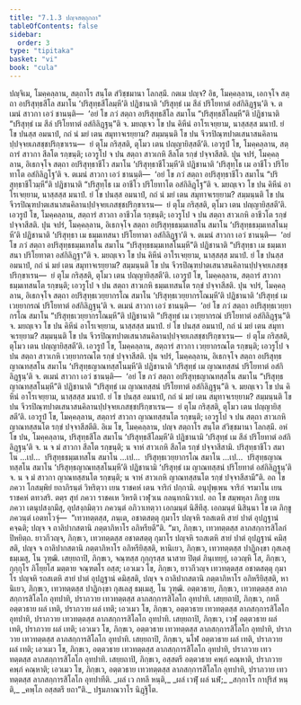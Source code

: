 ```yaml
---
title: "7.1.3 ปญฺจสตฺถุกถา"
tableOfContents: false
sidebar:
  order: 3
type: "tipitaka"
basket: "vi"
book: "cula"
---
```



<DynamicBreadcrumb />

<Division number="334" book="cula">

<Paragraph number="1507" book="cula">
ปญฺจิเม, โมคฺคลฺลาน, สตฺถาโร สนฺโต สํวิชฺชมานา โลกสฺมึ. กตเม ปญฺจ? อิธ, โมคฺคลฺลาน, เอกจฺโจ สตฺถา อปริสุทฺธสีโล สมาโน ‘ปริสุทฺธสีโลมฺหี’ติ ปฏิชานาติ ‘ปริสุทฺธํ เม สีลํ ปริโยทาตํ อสํกิลิฏฺฐนฺ’ติ จ. ตเมนํ สาวกา เอวํ ชานนฺติ—  ‘อยํ โข ภวํ สตฺถา อปริสุทฺธสีโล สมาโน “ปริสุทฺธสีโลมฺหี”ติ ปฏิชานาติ “ปริสุทฺธํ เม สีลํ ปริโยทาตํ อสํกิลิฏฺฐนฺ”ติ จ. มยญฺเจว โข ปน คิหีนํ อาโรเจยฺยาม, นาสฺสสฺส มนาปํ. ยํ โข ปนสฺส อมนาปํ, กถํ นํ มยํ เตน สมุทาจเรยฺยาม? สมฺมนฺนติ โข ปน จีวรปิณฺฑปาตเสนาสนคิลานปฺปจฺจยเภสชฺชปริกฺขาเรน—  ยํ ตุโม กริสฺสติ, ตุโมว เตน ปญฺญายิสฺสตี’ติ. เอวรูปํ โข, โมคฺคลฺลาน, สตฺถารํ สาวกา สีลโต รกฺขนฺติ; เอวรูโป จ ปน สตฺถา สาวเกหิ สีลโต รกฺขํ ปจฺจาสีสติ.
</Paragraph>

<Paragraph number="1508" book="cula">
ปุน จปรํ, โมคฺคลฺลาน, อิเธกจฺโจ สตฺถา อปริสุทฺธาชีโว สมาโน ‘ปริสุทฺธาชีโวมฺหี’ติ ปฏิชานาติ ‘ปริสุทฺโธ เม อาชีโว ปริโยทาโต อสํกิลิฏฺโฐ’ติ จ. ตเมนํ สาวกา เอวํ ชานนฺติ—  ‘อยํ โข ภวํ สตฺถา อปริสุทฺธาชีโว สมาโน “ปริสุทฺธาชีโวมฺหี”ติ ปฏิชานาติ “ปริสุทฺโธ เม อาชีโว ปริโยทาโต อสํกิลิฏฺโฐ”ติ จ. มยญฺเจว โข ปน คิหีนํ อาโรเจยฺยาม, นาสฺสสฺส มนาปํ. ยํ โข ปนสฺส อมนาปํ, กถํ นํ มยํ เตน สมุทาจเรยฺยาม? สมฺมนฺนติ โข ปน จีวรปิณฺฑปาตเสนาสนคิลานปฺปจฺจยเภสชฺชปริกฺขาเรน—  ยํ ตุโม กริสฺสติ, ตุโมว เตน ปญฺญายิสฺสตี’ติ. เอวรูปํ โข, โมคฺคลฺลาน, สตฺถารํ สาวกา อาชีวโต รกฺขนฺติ; เอวรูโป จ ปน สตฺถา สาวเกหิ อาชีวโต รกฺขํ ปจฺจาสีสติ.
</Paragraph>

<Paragraph number="1509" book="cula">
ปุน จปรํ, โมคฺคลฺลาน, อิเธกจฺโจ สตฺถา อปริสุทฺธธมฺมเทสโน สมาโน ‘ปริสุทฺธธมฺมเทสโนมฺหี’ติ ปฏิชานาติ ‘ปริสุทฺธา เม ธมฺมเทสนา ปริโยทาตา อสํกิลิฏฺฐา’ติ จ. ตเมนํ สาวกา เอวํ ชานนฺติ—  ‘อยํ โข ภวํ สตฺถา อปริสุทฺธธมฺมเทสโน สมาโน “ปริสุทฺธธมฺมเทสโนมฺหี”ติ ปฏิชานาติ “ปริสุทฺธา เม ธมฺมเทสนา ปริโยทาตา อสํกิลิฏฺฐา”ติ จ. มยญฺเจว โข ปน คิหีนํ อาโรเจยฺยาม, นาสฺสสฺส มนาปํ. ยํ โข ปนสฺส อมนาปํ, กถํ นํ มยํ เตน สมุทาจเรยฺยาม? สมฺมนฺนติ โข ปน จีวรปิณฺฑปาตเสนาสนคิลานปฺปจฺจยเภสชฺชปริกฺขาเรน—  ยํ ตุโม กริสฺสติ, ตุโมว เตน ปญฺญายิสฺสตี’ติ. เอวรูปํ โข, โมคฺคลฺลาน, สตฺถารํ สาวกา ธมฺมเทสนโต รกฺขนฺติ; เอวรูโป จ ปน สตฺถา สาวเกหิ ธมฺมเทสนโต รกฺขํ ปจฺจาสีสติ.
</Paragraph>

<Paragraph number="1510" book="cula">
ปุน จปรํ, โมคฺคลฺลาน, อิเธกจฺโจ สตฺถา อปริสุทฺธเวยฺยากรโณ สมาโน ‘ปริสุทฺธเวยฺยากรโณมฺหี’ติ ปฏิชานาติ ‘ปริสุทฺธํ เม เวยฺยากรณํ ปริโยทาตํ อสํกิลิฏฺฐนฺ’ติ จ. ตเมนํ สาวกา เอวํ ชานนฺติ—  ‘อยํ โข ภวํ สตฺถา อปริสุทฺธเวยฺยากรโณ สมาโน “ปริสุทฺธเวยฺยากรโณมฺหี”ติ ปฏิชานาติ “ปริสุทฺธํ เม เวยฺยากรณํ ปริโยทาตํ อสํกิลิฏฺฐนฺ”ติ จ. มยญฺเจว โข ปน คิหีนํ อาโรเจยฺยาม, นาสฺสสฺส มนาปํ. ยํ โข ปนสฺส อมนาปํ, กถํ นํ มยํ เตน สมุทาจเรยฺยาม? สมฺมนฺนติ โข ปน จีวรปิณฺฑปาตเสนาสนคิลานปฺปจฺจยเภสชฺชปริกฺขาเรน—  ยํ ตุโม กริสฺสติ, ตุโมว เตน ปญฺญายิสฺสตี’ติ. เอวรูปํ โข, โมคฺคลฺลาน, สตฺถารํ สาวกา เวยฺยากรณโต รกฺขนฺติ; เอวรูโป จ ปน สตฺถา สาวเกหิ เวยฺยากรณโต รกฺขํ ปจฺจาสีสติ.
</Paragraph>

<Paragraph number="1511" book="cula">
ปุน จปรํ, โมคฺคลฺลาน, อิเธกจฺโจ สตฺถา อปริสุทฺธญาณทสฺสโน สมาโน ‘ปริสุทฺธญาณทสฺสโนมฺหี’ติ ปฏิชานาติ ‘ปริสุทฺธํ เม ญาณทสฺสนํ ปริโยทาตํ อสํกิลิฏฺฐนฺ’ติ จ. ตเมนํ สาวกา เอวํ ชานนฺติ—  ‘อยํ โข ภวํ สตฺถา อปริสุทฺธญาณทสฺสโน สมาโน “ปริสุทฺธญาณทสฺสโนมฺหี”ติ ปฏิชานาติ “ปริสุทฺธํ เม ญาณทสฺสนํ ปริโยทาตํ อสํกิลิฏฺฐนฺ”ติ จ. มยญฺเจว โข ปน คิหีนํ อาโรเจยฺยาม, นาสฺสสฺส มนาปํ. ยํ โข ปนสฺส อมนาปํ, กถํ นํ มยํ เตน สมุทาจเรยฺยาม? สมฺมนฺนติ โข ปน จีวรปิณฺฑปาตเสนาสนคิลานปฺปจฺจยเภสชฺชปริกฺขาเรน—  ยํ ตุโม กริสฺสติ, ตุโมว เตน ปญฺญายิสฺสตี’ติ. เอวรูปํ โข, โมคฺคลฺลาน, สตฺถารํ สาวกา ญาณทสฺสนโต รกฺขนฺติ; เอวรูโป จ ปน สตฺถา สาวเกหิ ญาณทสฺสนโต รกฺขํ ปจฺจาสีสตีติ. อิเม โข, โมคฺคลฺลาน, ปญฺจ สตฺถาโร สนฺโต สํวิชฺชมานา โลกสฺมึ.
</Paragraph>

<Paragraph number="1512" book="cula">
อหํ โข ปน, โมคฺคลฺลาน, ปริสุทฺธสีโล สมาโน ‘ปริสุทฺธสีโลมฺหี’ติ ปฏิชานามิ ‘ปริสุทฺธํ เม สีลํ ปริโยทาตํ อสํกิลิฏฺฐนฺ’ติ จ. น จ มํ สาวกา สีลโต รกฺขนฺติ; น จาหํ สาวเกหิ สีลโต รกฺขํ ปจฺจาสีสามิ. ปริสุทฺธาชีโว สมาโน …เป…  ปริสุทฺธธมฺมเทสโน สมาโน …เป…  ปริสุทฺธเวยฺยากรโณ สมาโน …เป…  ปริสุทฺธญาณทสฺสโน สมาโน ‘ปริสุทฺธญาณทสฺสโนมฺหี’ติ ปฏิชานามิ ‘ปริสุทฺธํ เม ญาณทสฺสนํ ปริโยทาตํ อสํกิลิฏฺฐนฺ’ติ จ. น จ มํ สาวกา ญาณทสฺสนโต รกฺขนฺติ; น จาหํ สาวเกหิ ญาณทสฺสนโต รกฺขํ ปจฺจาสีสามี”ติ.
</Paragraph>

</Division>
<Division number="335" book="cula">

<Paragraph number="1513" book="cula">
อถ โข ภควา โกสมฺพิยํ ยถาภิรนฺตํ วิหริตฺวา เยน ราชคหํ เตน จาริกํ ปกฺกามิ. อนุปุพฺเพน จาริกํ จรมาโน เยน ราชคหํ ตทวสริ. ตตฺร สุทํ ภควา ราชคเห วิหรติ เวฬุวเน กลนฺทกนิวาเป. อถ โข สมฺพหุลา ภิกฺขู เยน ภควา เตนุปสงฺกมึสุ, อุปสงฺกมิตฺวา ภควนฺตํ อภิวาเทตฺวา เอกมนฺตํ นิสีทึสุ. เอกมนฺตํ นิสินฺนา โข เต ภิกฺขู ภควนฺตํ เอตทโวจุํ—  “เทวทตฺตสฺส, ภนฺเต, อชาตสตฺตุ กุมาโร ปญฺจหิ รถสเตหิ สายํ ปาตํ อุปฏฺฐานํ คจฺฉติ; ปญฺจ จ ถาลิปากสตานิ ภตฺตาภิหาโร อภิหรียตี”ติ. “มา, ภิกฺขเว, เทวทตฺตสฺส ลาภสกฺการสิโลกํ ปิหยิตฺถ. ยาวกีวญฺจ, ภิกฺขเว, เทวทตฺตสฺส อชาตสตฺตุ กุมาโร ปญฺจหิ รถสเตหิ สายํ ปาตํ อุปฏฺฐานํ คมิสฺสติ, ปญฺจ จ ถาลิปากสตานิ ภตฺตาภิหาโร อภิหรียิสฺสติ, หานิเยว, ภิกฺขเว, เทวทตฺตสฺส ปาฏิกงฺขา กุสเลสุ ธมฺเมสุ, โน วุฑฺฒิ.
</Paragraph>

<Paragraph number="1514" book="cula">
เสยฺยถาปิ, ภิกฺขเว, จณฺฑสฺส กุกฺกุรสฺส นาสาย ปิตฺตํ ภินฺเทยฺยุํ, เอวญฺหิ โส, ภิกฺขเว, กุกฺกุโร ภิโยฺยโส มตฺตาย จณฺฑตโร อสฺส; เอวเมว โข, ภิกฺขเว, ยาวกีวญฺจ เทวทตฺตสฺส อชาตสตฺตุ กุมาโร ปญฺจหิ รถสเตหิ สายํ ปาตํ อุปฏฺฐานํ คมิสฺสติ, ปญฺจ จ ถาลิปากสตานิ ภตฺตาภิหาโร อภิหรียิสฺสติ, หานิเยว, ภิกฺขเว, เทวทตฺตสฺส ปาฏิกงฺขา กุสเลสุ ธมฺเมสุ, โน วุฑฺฒิ.
</Paragraph>

<Paragraph number="1515" book="cula">
อตฺตวธาย, ภิกฺขเว, เทวทตฺตสฺส ลาภสกฺการสิโลโก อุทปาทิ, ปราภวาย เทวทตฺตสฺส ลาภสกฺการสิโลโก อุทปาทิ.
</Paragraph>

<Paragraph number="1516" book="cula">
เสยฺยถาปิ, ภิกฺขเว, กทลี อตฺตวธาย ผลํ เทติ, ปราภวาย ผลํ เทติ; เอวเมว โข, ภิกฺขเว, อตฺตวธาย เทวทตฺตสฺส ลาภสกฺการสิโลโก อุทปาทิ, ปราภวาย เทวทตฺตสฺส ลาภสกฺการสิโลโก อุทปาทิ.
</Paragraph>

<Paragraph number="1517" book="cula">
เสยฺยถาปิ, ภิกฺขเว, เวฬุ อตฺตวธาย ผลํ เทติ, ปราภวาย ผลํ เทติ; เอวเมว โข, ภิกฺขเว, อตฺตวธาย เทวทตฺตสฺส ลาภสกฺการสิโลโก อุทปาทิ, ปราภวาย เทวทตฺตสฺส ลาภสกฺการสิโลโก อุทปาทิ.
</Paragraph>

<Paragraph number="1518" book="cula">
เสยฺยถาปิ, ภิกฺขเว, นโฬ อตฺตวธาย ผลํ เทติ, ปราภวาย ผลํ เทติ; เอวเมว โข, ภิกฺขเว, อตฺตวธาย เทวทตฺตสฺส ลาภสกฺการสิโลโก อุทปาทิ, ปราภวาย เทวทตฺตสฺส ลาภสกฺการสิโลโก อุทปาทิ.
</Paragraph>

<Paragraph number="1519" book="cula">
เสยฺยถาปิ, ภิกฺขเว, อสฺสตรี อตฺตวธาย คพฺภํ คณฺหาติ, ปราภวาย คพฺภํ คณฺหาติ; เอวเมว โข, ภิกฺขเว, อตฺตวธาย เทวทตฺตสฺส ลาภสกฺการสิโลโก อุทปาทิ, ปราภวาย เทวทตฺตสฺส ลาภสกฺการสิโลโก อุทปาทีติ.
</Paragraph>

<Paragraph number="1520" type="verses" book="cula">
_ผลํ เว กทลึ หนฺติ,_  
_ผลํ เวฬุํ ผลํ นฬํ;_  
_สกฺกาโร กาปุริสํ หนฺติ,_  
_คพฺโภ อสฺสตรึ ยถา”ติ._  


</Paragraph>
</Division>

<Paragraph number="1521" type="center" book="cula">
ปฐมภาณวาโร นิฏฺฐิโต.
</Paragraph>